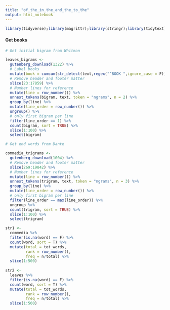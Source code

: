 ```yaml
---
title: "of_the_in_the_and_the_to_the"
output: html_notebook
---
```


```r
library(tidyverse);library(magrittr);library(stringr);library(tidytext);library(gutenbergr);library(stringdist)
```

#### Get books

```r
# Get initial bigram from Whitman

leaves_bigrams <- 
  gutenberg_download(1322) %>%
  # Label books
  mutate(book = cumsum(str_detect(text,regex("^BOOK ",ignore_case = F)))) %>%
  # Remove header and footer matter
  slice(23:17859) %>%
  # Number lines for reference
  mutate(line = row_number()) %>%
  unnest_tokens(bigram, text, token = "ngrams", n = 2) %>%
  group_by(line) %>%
  mutate(line_order = row_number()) %>%
  ungroup() %>%
  # only first bigram per line
  filter(line_order == 1) %>%
  count(bigram, sort = TRUE) %>%
  slice(1:100) %>%
  select(bigram)

# Get end words from Dante

commedia_trigrams <- 
  gutenberg_download(1004) %>%
  # Remove header and footer matter
  slice(269:19842) %>%
  # Number lines for reference
  mutate(line = row_number()) %>%
  unnest_tokens(trigram, text, token = "ngrams", n = 3) %>%
  group_by(line) %>%
  mutate(line_order = row_number()) %>%
  # only first bigram per line
  filter(line_order == max(line_order)) %>%
  ungroup %>%
  count(trigram, sort = TRUE) %>%
  slice(1:100) %>%
  select(trigram)
```


```r
str1 <- 
  commedia %>% 
  filter(is.na(word) == F) %>%
  count(word, sort = T) %>%  
  mutate(total = tot_words,
         rank = row_number(),
         freq = n/total) %>%
  slice(1:500)
  
str2 <- 
  leaves %>% 
  filter(is.na(word) == F) %>%
  count(word, sort = T) %>%  
  mutate(total = tot_words,
         rank = row_number(),
         freq = n/total) %>%
  slice(1:500)
```



